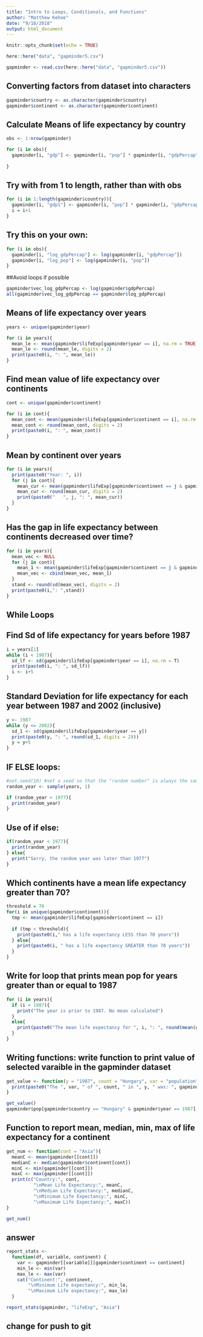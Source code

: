 ```yaml
---
title: "Intro to Loops, Conditionals, and Functions"
author: "Matthew Kehoe"
date: "9/18/2018"
output: html_document
---
```


```r
knitr::opts_chunk$set(echo = TRUE)
```

```r
here::here("data", "gapminder5.csv")

gapminder <- read.csv(here::here("data", "gapminder5.csv"))
```

## Converting factors from dataset into characters
```r
gapminder$country <- as.character(gapminder$country)
gapminder$continent <- as.character(gapminder$continent)
```

## Calculate Means of life expectancy by country
```r
obs <- 1:nrow(gapminder)

for (i in obs){
  gapminder[i, "gdp"] <- gapminder[i, "pop"] * gapminder[i, "gdpPercap"]
  
}
```

## Try with from 1 to length, rather than with obs
```r
for (i in 1:length(gapminder$country)){
  gapminder[i, "gdp1"] <- gapminder[i, "pop"] * gapminder[i, "gdpPercap"]
  i = i+1
}
```


## Try this on your own:
```r
for (i in obs){
  gapminder[i, "log_gdpPercap"] <- log(gapminder[i, "gdpPercap"])
  gapminder[i, "log_pop"] <- log(gapminder[i, "pop"])
}
```

##Avoid loops if possible
```r
gapminder$vec_log_gdpPercap <- log(gapminder$gdpPercap)
all(gapminder$vec_log_gdpPercap == gapminder$log_gdpPercap)
```

## Means of life expectancy over years
```r
years <- unique(gapminder$year)

for (i in years){
  mean_le <- mean(gapminder$lifeExp[gapminder$year == i], na.rm = TRUE)
  mean_le <- round(mean_le, digits = 2)
  print(paste0(i, ": ", mean_le))
}
```

## Find mean value of life expectancy over continents
```r
cont <- unique(gapminder$continent)

for (i in cont){
  mean_cont <- mean(gapminder$lifeExp[gapminder$continent == i], na.rm = TRUE)
  mean_cont <- round(mean_cont, digits = 2)
  print(paste0(i, ": ", mean_cont))
}
```

## Mean by continent over years
```r
for (i in years){
  print(paste0("Year: ", i))
  for (j in cont){
    mean_cur <- mean(gapminder$lifeExp[gapminder$continent == j & gapminder$year == i], na.rm = TRUE)
    mean_cur <- round(mean_cur, digits = 2)
    print(paste0("   ", j, ": ", mean_cur))
  }
}
```

## Has the gap in life expectancy between continents  decreased over time?
```r
for (i in years){
  mean_vec <- NULL
  for (j in cont){
    mean_1 <- mean(gapminder$lifeExp[gapminder$continent == j & gapminder$year == i], na.rm = T)
    mean_vec <- cbind(mean_vec, mean_1)
  }
  stand <- round(sd(mean_vec), digits = 2)
  print(paste0(i,": ",stand))
}
```

## While Loops
## Find Sd of life expectancy for years before 1987
```r
i = years[1]
while (i < 1987){
  sd_lf <- sd(gapminder$lifeExp[gapminder$year == i], na.rm = T)
  print(paste0(i, ": ", sd_lf))
  i <- i+5
}
```

## Standard Deviation for life expectancy for each year between 1987 and 2002 (inclusive)
```r
y <- 1987
while (y <= 2002){
  sd_1 <- sd(gapminder$lifeExp[gapminder$year == y])
  print(paste0(y, ": ", round(sd_1, digits = 2)))
  y = y+5
}
```

## IF ELSE loops:
```r
#set.seed(10) #set a seed so that the "random number" is always the same. IE set seed to 1 for 1967
random_year <- sample(years, 1)

if (random_year > 1977){
  print(random_year)
}
```

## Use of if else:
```r
if(random_year < 1977){
  print(random_year)
} else{
  print("Sorry, the random year was later than 1977")
}
```

## Which continents have a mean life expectancy greater than 70?
```r
threshold = 70
for(i in unique(gapminder$continent)){
  tmp <- mean(gapminder$lifeExp[gapminder$continent == i])
  
  if (tmp < threshold){
    print(paste0(i," has a life expectancy LESS than 70 years"))
  } else{
    print(paste0(i, " has a life expectancy GREATER than 70 years"))
  }
}
```

## Write for loop that prints mean pop for years greater than or equal to 1987
```r
for (i in years){
  if (i < 1987){
    print("The year is prior to 1987. No mean calculated")
  } 
  else{
    print(paste0("The mean life expectancy for ", i, ": ", round(mean(gapminder$lifeExp[gapminder$year == i]), digits = 2)))
  }
}
```

## Writing functions: write function to print value of selected varaible in the gapminder dataset
```r
get_value <- function(y = "1987", count = "Hungary", var = "population"){
  print(paste0("The ", var, " of ", count, " in ", y, " was: ", gapminder[[var]][gapminder$country == count & gapminder$year == y]))
}

get_value()
gapminder$pop[gapminder$country == "Hungary" & gapminder$year == 1987]
```

## Function to report mean, median, min, max of life expectancy for a continent
```r
get_num <- function(cont = "Asia"){
  meanC <- mean(gapminder[[cont]])
  medianC <- median(gapminder$continent[cont])
  minC <- min(gapminder[[cont]])
  maxC <- max(gapminder[[cont]])
  print(c("Country:", cont,
          "\nMean Life Expectancy:", meanC,
          "\nMedian Life Expectancy:", medianC,
          "\nMinimum Life Expectancy:", minC,
          "\nMaximum Life Expectancy:", maxC))
}

get_num()
```

## answer
```r
report_stats <-
  function(df, variable, continent) {
    var <- gapminder[[variable]][gapminder$continent == continent]
    min_le <- min(var)
    max_le <- max(var)
    cat("Continent:", continent,
        "\nMinimum Life expectancy:", min_le,
        "\nMaximum Life expectancy:", max_le)
  }

report_stats(gapminder, "lifeExp", "Asia")
```

## change for push to git
